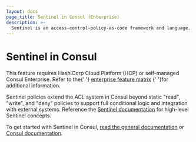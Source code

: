```yaml
---
layout: docs
page_title: Sentinel in Consul (Enterprise)
description: >-
  Sentinel is an access-control-policy-as-code framework and language. Learn how Consul can use Sentinel policies to extend the ACL system's capabilities and further secure your clusters by controlling key-value (KV) store write access.
---
```


# Sentinel in Consul

<EnterpriseAlert>
  This feature requires
  HashiCorp Cloud Platform (HCP) or self-managed Consul Enterprise.
  Refer to the{' '}
  <a href="/docs/enterprise#consul-enterprise-feature-availability">enterprise feature matrix</a>
  {' '}for additional information.
</EnterpriseAlert>

Sentinel policies extend the ACL system in Consul beyond static "read", "write",
and "deny" policies to support full conditional logic and integration with
external systems. Reference the [Sentinel documentation](https://docs.hashicorp.com/sentinel/concepts/) for high-level Sentinel concepts.

To get started with Sentinel in Consul,
[read the general documentation](https://docs.hashicorp.com/sentinel/consul) or
[Consul documentation](/docs/agent/sentinel).
